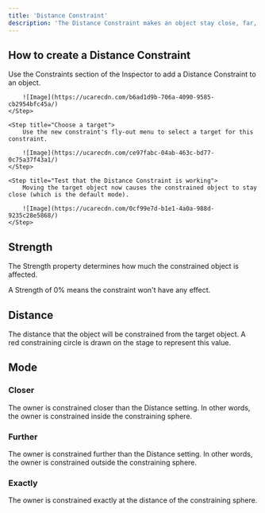 ```yaml
---
title: 'Distance Constraint'
description: 'The Distance Constraint makes an object stay close, far, or exactly at a specific distance to another object.'
---
```



## How to create a Distance Constraint

<YouTube id="Nvwf27EIvdw" />

<Steps>
    <Step title="Add a Distance Constraint to an object">
        Use the Constraints section of the Inspector to add a Distance Constraint to an object.

        ![Image](https://ucarecdn.com/b6ad1d9b-706a-4090-9585-cb2954bfc45a/)
    </Step>

    <Step title="Choose a target">
        Use the new constraint's fly-out menu to select a target for this constraint.

        ![Image](https://ucarecdn.com/ce97fabc-04ab-463c-bd77-0c75a37f43a1/)
    </Step>

    <Step title="Test that the Distance Constraint is working">
        Moving the target object now causes the constrained object to stay close (which is the default mode).

        ![Image](https://ucarecdn.com/0cf99e7d-b1e1-4a0a-988d-9235c28e5868/)
    </Step>
</Steps>

## Strength

The Strength property determines how much the constrained object is affected.

A Strength of 0% means the constraint won't have any effect.

## Distance

The distance that the object will be constrained from the target object. A red constraining circle is drawn on the stage to represent this value.

## Mode 

### Closer 

The owner is constrained closer than the Distance setting. In other words, the owner is constrained inside the constraining sphere.

### Further 

The owner is constrained further than the Distance setting. In other words, the owner is constrained outside the constraining sphere.

### Exactly 

The owner is constrained exactly at the distance of the constraining sphere.